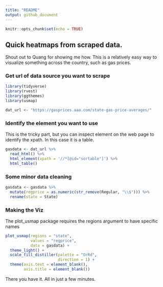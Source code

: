 ```yaml
---
title: "README"
output: github_document
---
```


```r
knitr::opts_chunk$set(echo = TRUE)
```

## Quick heatmaps from scraped data.

Shout out to Quang for showing me how. This is a relatively easy way to visualize something across the country, such as gas prices. 

### Get url of data source you want to scrape

```r
library(tidyverse)
library(rvest)
library(ggthemes)
library(usmap)

dat_url <- "https://gasprices.aaa.com/state-gas-price-averages/"

```


### Identify the element you want to use

This is the tricky part, but you can inspect element on the web page to identify the xpath. In this case it is a table.

```r
gasdata <- dat_url %>% 
  read_html() %>% 
  html_element(xpath = '//*[@id="sortable"]') %>%
  html_table()
```

### Some minor data cleaning

```r
gasdata <- gasdata %>% 
  mutate(regprice = as.numeric(str_remove(Regular, "\\$"))) %>% 
  rename(state = State)
```

### Making the Viz

The plot_usmap package requires the regions argument to have specific names

```r
plot_usmap(regions = "state",
           values = "regprice",
           data = gasdata) +
  theme_light() +
  scale_fill_distiller(palette = "OrRd",
                       direction = 1) +
  theme(axis.text = element_blank(),
        axis.title = element_blank())


```

There you have it. All in just a few minutes. 


